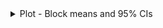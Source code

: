 <!-- Catch Trial Plots -->

<details>
  <summary>
  Plot - Block means and 95% CIs
  </summary>
  
<br>
  
```r
source('r-scripts/choice-trials/catch_plot.R')
include_graphics(
  file.path(main_dir, "plots/choice-trials/catch_results.svg")
)
```

</details> 
